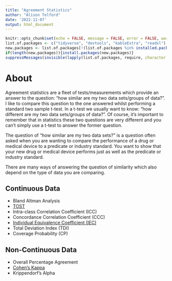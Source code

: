 ```yaml
---
title: "Agreement Statistics"
author: "Alison Telford"
date: '2022-11-07'
output: html_document
---
```


```r
knitr::opts_chunk$set(echo = FALSE, message = FALSE, error = FALSE, warning = FALSE)
list.of.packages <- c("tidyverse", "devtools", "kableExtra", "readxl")
new.packages <- list.of.packages[!(list.of.packages %in% installed.packages()[,"Package"])]
if(length(new.packages)){install.packages(new.packages)}
suppressMessages(invisible(lapply(list.of.packages, require, character.only = TRUE)))
```

# About

Agreement statistics are a fleet of tests/measurements which provide an answer
to the question: "how similar are my two data sets/groups of data?". I like to 
compare this question to the one answered whilst performing a
standard two sample t-test. In a t-test we usually want to know: "how different 
are my two data sets/groups of data?". Of course, it's important to remember
that in statistics these two questions are very different and you can't simply
use a t-test to answer the former question.

The question of "how similar are my two data sets?" is a question often asked
when you are wanting to compare the performance of a drug or medical device to
a predicate or industry standard. You want to show that your new drug or 
medical device performs just as well as the predicate or industry standard.

There are many ways of answering the question of similarity which also depend 
on the type of data you are comparing.

## Continuous Data

- Bland Altman Analysis
- [TOST](https://alisontelford.github.io/TOST.html)
- Intra-class Correlation Coefficient (ICC)
- Concordance Correlation Coefficient (CCC)
- [Individual Equivalence Coefficient (IEC)](https://alisontelford.github.io/IEC.html)
- Total Deviation Index (TDI)
- Coverage Probability (CP)

## Non-Continuous Data

- Overall Percentage Agreement
- [Cohen's Kappa](https://alisontelford.github.io/Cohens_Kappa.html)
- Krippendorf's Alpha